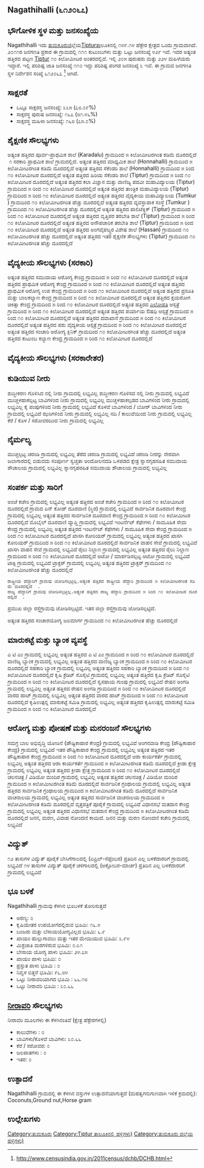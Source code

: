 {{Infobox settlement
| name=Nagathihalli
| native_name=
| native_name_lang=
| other_name=
| nickname=
| settlement_type=Village
| image_skyline=
| image_alt=
| image_caption=
| pushpin_map=India Karnataka
| pushpin_label_position=right
| pushpin_map_alt=
| pushpin_map_caption=Location in Karnataka, India
| latd=
| latm=
| lats=
| latNS=
| longd=
| longm=
| longs=
| longEW=
| coordinates_display=inline,title
| subdivision_type=[[ದೇಶ]]
| subdivision_name={{flag|India}}
| subdivision_type1=[[ರಾಜ್ಯ]]
| subdivision_name1=ಕರ್ನಾಟಕ 
| subdivision_type2=[[ಕರ್ನಾಟಕದ ಜಿಲ್ಲೆಗಳು|ಜಿಲ್ಲೆ]]
| subdivision_name2=ತುಮಕೂರು
| subdivision_type3=[[ಕರ್ನಾಟಕದ ತಾಲೂಕುಗಳು|ತಾಲೂಕು]]
| subdivision_name3=Tiptur 
| website=
| established_title=<!-- Established -->
| established_date=
| founder=
| named_for=
| government_type=
| governing_body=
| unit_pref=Metric=
| area_footnotes=
| area_rank=
| area_total_km2=1.49
| elevation_footnotes=
| elevation_m=
| population_total=429
| population_as_of=2011
| population_rank=
| population_density_km2=287
| population_demonym=
| population_footnotes=
| demographics_type1=Languages
| demographics1_title1=Official
| demographics1_info1=[[Kannada language|Kannada]]
| timezone1=[[Indian Standard Time|IST]]
| utc_offset1==+5:30
| postal_code_type=[[Postal Index Number|PIN]]
| postal_code=572201
| area_code_type=Telephone code
| area_code=
| registration_plate=
| blank1_name_sec1=Nearest city
| blank1_info_sec1=[[Tiptur]]
| blank2_name_sec1=[[Human sex ratio|Sex ratio]]
| blank2_info_sec1=1092 [[male|♂]]/[[female|♀]]
| blank3_name_sec1=Literacy
| blank3_info_sec1=೭೮.೦೯%
| blank1_name_sec2=[[2011 Census of India|2011 census]] code
| blank1_info_sec2=೬೧೨೦೬೭
| footnotes=
}}

== Nagathihalli (೬೧೨೦೬೭) ==

== ಭೌಗೋಳಿಕ ಸ್ಥಳ ಮತ್ತು ಜನಸಂಖ್ಯೆಯ ==

Nagathihalli ಇದು [[ತುಮಕೂರು]]ಜಿಲ್ಲೆಯ[[Tiptur ]]ತಾಲೂಕಿನಲ್ಲಿ ೧೪೯.೧೪ ಹೆಕ್ಟೇರ ಕ್ಷೇತ್ರದ ಒಂದು ಗ್ರಾಮವಾಗಿದೆ. ೨೦೧೧ರ ಜನಗಣತಿ ಪ್ರಕಾರ ಈ ಗ್ರಾಮದಲ್ಲಿ ೧೧೧ ಕುಟುಂಬಗಳು ಮತ್ತು ಒಟ್ಟು ಜನಸಂಖ್ಯೆ ೪೨೯ ಇವೆ. ಇದರ ಅತ್ಯಂತ ಹತ್ತಿರದ ಪಟ್ಟಣ [[Tiptur]] ೧೦ ಕಿಲೋಮೀಟರ ಅಂತರದಲ್ಲಿದೆ. ಇಲ್ಲಿ ೨೦೫ ಪುರುಷರು ಮತ್ತು ೨೨೪ ಮಹಿಳೆಯರು ಇದ್ದಾರೆ. ಇಲ್ಲಿ ಪರಿಶಿಷ್ಟ ಜಾತಿ ಜನಸಂಖ್ಯೆ ೧೧೦ ಇದ್ದು ಪರಿಶಿಷ್ಟ ಪಂಗಡ ಜನಸಂಖ್ಯೆ ೩ ಇವೆ.  ಈ ಗ್ರಾಮದ ಜನಗಣತಿ ಸ್ಥಳ ನಿರ್ದೇಶನ ಸಂಖ್ಯೆ ೬೧೨೦೬೭ <ref>http://www.censusindia.gov.in/2011census/dchb/DCHB.html</ref> ಆಗಿದೆ.


== ಸಾಕ್ಷರತೆ ==  
* ಒಟ್ಟೂ ಸಾಕ್ಷರಸ್ಥ ಜನಸಂಖ್ಯೆ: ೩೩೫ (೭೮.೦೯%)
* ಸಾಕ್ಷರಸ್ಥ ಪುರುಷ ಜನಸಂಖ್ಯೆ: ೧೬೭ (೮೧.೪೬%)
* ಸಾಕ್ಷರಸ್ಥ ಮಹಿಳಾ ಜನಸಂಖ್ಯೆ: ೧೬೮ (೭೫.೦%)


== ಶೈಕ್ಷಣಿಕ ಸೌಲಭ್ಯಗಳು ==  
ಅತ್ಯಂತ ಹತ್ತಿರದ  ಪೂರ್ವ-ಪ್ರಾಥಮಿಕ ಶಾಲೆ (Karadalu) ಗ್ರಾಮದಿಂದ ೫ ಕಿಲೋಮೀಟರಗಿಂತ ಕಡಿಮೆ ದೂರದಲ್ಲಿದೆ  
﻿ ೧ ಸರಕಾರಿ ಪ್ರಾಥಮಿಕ ಶಾಲೆ ಗ್ರಾಮದಲ್ಲಿದೆ.
ಅತ್ಯಂತ ಹತ್ತಿರದ ಮಾಧ್ಯಮಿಕ ಶಾಲೆ (Honnahalli) ಗ್ರಾಮದಿಂದ ೫ ಕಿಲೋಮೀಟರಗಿಂತ ಕಡಿಮೆ ದೂರದಲ್ಲಿದೆ  
ಅತ್ಯಂತ ಹತ್ತಿರದ ಸೆಕೆಂಡರಿ ಶಾಲೆ (Honnahalli) ಗ್ರಾಮದಿಂದ ೫ ರಿಂದ ೧೦ ಕಿಲೋಮೀಟರ ದೂರದಲ್ಲಿದೆ  
ಅತ್ಯಂತ ಹತ್ತಿರದ ಹಿರಿಯ ಸೆಕೆಂಡರಿ ಶಾಲೆ (Tiptur) ಗ್ರಾಮದಿಂದ ೫ ರಿಂದ ೧೦ ಕಿಲೋಮೀಟರ ದೂರದಲ್ಲಿದೆ  
ಅತ್ಯಂತ ಹತ್ತಿರದ ಕಲಾ ವಿಜ್ಞಾನ ಮತ್ತು ವಾಣಿಜ್ಯ ಪದವೀ ಮಹಾವಿದ್ಯಾಲಯ (Tiptur) ಗ್ರಾಮದಿಂದ ೫ ರಿಂದ ೧೦ ಕಿಲೋಮೀಟರ ದೂರದಲ್ಲಿದೆ  
ಅತ್ಯಂತ ಹತ್ತಿರದ ತಾಂತ್ರಿಕ ಮಹಾವಿದ್ಯಾಲಯ (Tiptur) ಗ್ರಾಮದಿಂದ ೫ ರಿಂದ ೧೦ ಕಿಲೋಮೀಟರ ದೂರದಲ್ಲಿದೆ  
ಅತ್ಯಂತ ಹತ್ತಿರದ ವೈದ್ಯಕೀಯ ಮಹಾವಿದ್ಯಾಲಯ (Tumkur ) ಗ್ರಾಮದಿಂದ ೧೦ ಕಿಲೋಮೀಟರಗಿಂತ ಹೆಚ್ಚು ದೂರದಲ್ಲಿದೆ  
ಅತ್ಯಂತ ಹತ್ತಿರದ ವ್ಯವಸ್ಥಾಪಾಕ ಸಂಸ್ಥೆ (Tumkur ) ಗ್ರಾಮದಿಂದ ೧೦ ಕಿಲೋಮೀಟರಗಿಂತ ಹೆಚ್ಚು ದೂರದಲ್ಲಿದೆ  
ಅತ್ಯಂತ ಹತ್ತಿರದ ಪಾಲಿಟೆಕ್ನಿಕ್ (Tiptur) ಗ್ರಾಮದಿಂದ ೫ ರಿಂದ ೧೦ ಕಿಲೋಮೀಟರ ದೂರದಲ್ಲಿದೆ  
ಅತ್ಯಂತ ಹತ್ತಿರದ ವೃತ್ತಿಪರ ತರಬೇತಿ ಶಾಲೆ (Tiptur) ಗ್ರಾಮದಿಂದ ೫ ರಿಂದ ೧೦ ಕಿಲೋಮೀಟರ ದೂರದಲ್ಲಿದೆ  
ಅತ್ಯಂತ ಹತ್ತಿರದ ಅನೌಪಚಾರಿಕ ತರಬೇತಿ  ಶಾಲೆ (Tiptur) ಗ್ರಾಮದಿಂದ ೫ ರಿಂದ ೧೦ ಕಿಲೋಮೀಟರ ದೂರದಲ್ಲಿದೆ  
ಅತ್ಯಂತ ಹತ್ತಿರದ ಅಂಗವೈಪಲ್ಯ್ರರ ವಿಶೇಷ ಶಾಲೆ (Hassan) ಗ್ರಾಮದಿಂದ ೧೦ ಕಿಲೋಮೀಟರಗಿಂತ ಹೆಚ್ಚು ದೂರದಲ್ಲಿದೆ  
ಅತ್ಯಂತ ಹತ್ತಿರದ ಇತರ ಶೈಕ್ಷಣಿಕ ಸೌಲಭ್ಯಗಳು (Tiptur) ಗ್ರಾಮದಿಂದ ೧೦ ಕಿಲೋಮೀಟರಗಿಂತ ಹೆಚ್ಚು ದೂರದಲ್ಲಿದೆ  


== ವೈದ್ಯಕೀಯ ಸೌಲಭ್ಯಗಳು (ಸರಕಾರಿ) ==
ಅತ್ಯಂತ ಹತ್ತಿರದ ಸಮುದಾಯ ಆರೋಗ್ಯ ಕೇಂದ್ರ ಗ್ರಾಮದಿಂದ ೫ ರಿಂದ ೧೦ ಕಿಲೋಮೀಟರ ದೂರದಲ್ಲಿದೆ  
ಅತ್ಯಂತ ಹತ್ತಿರದ ಪ್ರಾಥಮಿಕ ಆರೋಗ್ಯ ಕೇಂದ್ರ ಗ್ರಾಮದಿಂದ ೫ ರಿಂದ ೧೦ ಕಿಲೋಮೀಟರ ದೂರದಲ್ಲಿದೆ  
ಅತ್ಯಂತ ಹತ್ತಿರದ ಪ್ರಾಥಮಿಕ ಆರೋಗ್ಯ ಉಪ ಕೇಂದ್ರ ಗ್ರಾಮದಿಂದ ೫ ರಿಂದ ೧೦ ಕಿಲೋಮೀಟರ ದೂರದಲ್ಲಿದೆ  
ಅತ್ಯಂತ ಹತ್ತಿರದ ಪ್ರಸೂತಿ ಮತ್ತು ಬಾಲಕಲ್ಯಾಣ ಕೇಂದ್ರ ಗ್ರಾಮದಿಂದ ೫ ರಿಂದ ೧೦ ಕಿಲೋಮೀಟರ ದೂರದಲ್ಲಿದೆ  
ಅತ್ಯಂತ ಹತ್ತಿರದ ಕ್ಷಯರೋಗ ಚಿಕಿತ್ಸಾ ಕೇಂದ್ರ ಗ್ರಾಮದಿಂದ ೫ ರಿಂದ ೧೦ ಕಿಲೋಮೀಟರ ದೂರದಲ್ಲಿದೆ  
ಅತ್ಯಂತ ಹತ್ತಿರದ [[ಎಲೋಪತಿ]] ಆಸ್ಪತ್ರೆ ಗ್ರಾಮದಿಂದ ೫ ರಿಂದ ೧೦ ಕಿಲೋಮೀಟರ ದೂರದಲ್ಲಿದೆ  
ಅತ್ಯಂತ ಹತ್ತಿರದ ಪರ್ಯಾಯ ಔಷಧಿ ಆಸ್ಪತ್ರೆ ಗ್ರಾಮದಿಂದ ೫ ರಿಂದ ೧೦ ಕಿಲೋಮೀಟರ ದೂರದಲ್ಲಿದೆ  
ಅತ್ಯಂತ ಹತ್ತಿರದ ದವಾಖಾನೆ ಗ್ರಾಮದಿಂದ ೫ ರಿಂದ ೧೦ ಕಿಲೋಮೀಟರ ದೂರದಲ್ಲಿದೆ  
ಅತ್ಯಂತ ಹತ್ತಿರದ ಪಶು ವೈದ್ಯಕೀಯ ಆಸ್ಪತ್ರೆ ಗ್ರಾಮದಿಂದ ೫ ರಿಂದ ೧೦ ಕಿಲೋಮೀಟರ ದೂರದಲ್ಲಿದೆ  
ಅತ್ಯಂತ ಹತ್ತಿರದ ಸಂಚಾರಿ ಅರೋಗ್ಯ ಕ್ಲಿನಿಕ್ ಗ್ರಾಮದಿಂದ ೧೦ ಕಿಲೋಮೀಟರಗಿಂತ ಹೆಚ್ಚು ದೂರದಲ್ಲಿದೆ  
ಅತ್ಯಂತ ಹತ್ತಿರದ ಕುಟುಂಬ ಕಲ್ಯಾಣ ಕೇಂದ್ರ ಗ್ರಾಮದಿಂದ ೫ ರಿಂದ ೧೦ ಕಿಲೋಮೀಟರ ದೂರದಲ್ಲಿದೆ  


== ವೈದ್ಯಕೀಯ ಸೌಲಭ್ಯಗಳು (ಸರಕಾರೇತರ) ==











== ಕುಡಿಯುವ ನೀರು ==
ಶುದ್ಧೀಕರಣ ಗೊಳಿಸಿದ ನಲ್ಲಿ ನೀರು ಗ್ರಾಮದಲ್ಲಿ ಲಭ್ಯವಿಲ್ಲ 
ಶುದ್ಧೀಕರಣ ಗೊಳಿಸದ ನಲ್ಲಿ ನೀರು ಗ್ರಾಮದಲ್ಲಿ ಲಭ್ಯವಿದೆ
ಮುಚ್ಚಳಹಾಕಲ್ಪಟ್ಟ ಬಾವಿಗಳಿಂದ ನೀರು ಗ್ರಾಮದಲ್ಲಿ ಲಭ್ಯವಿಲ್ಲ 
ಮುಚ್ಚಳಹಾಕಲ್ಪಡದ ಬಾವಿಗಳಿಂದ ನೀರು ಗ್ರಾಮದಲ್ಲಿ ಲಭ್ಯವಿಲ್ಲ 
ಕೈ ಪಂಪುಗಳಿಂದ ನೀರು ಗ್ರಾಮದಲ್ಲಿ ಲಭ್ಯವಿದೆ
ಕೊಳವೆ ಬಾವಿಗಳಿಂದ / ಬೋರ್ ಬಾವಿಗಳಿಂದ ನೀರು ಗ್ರಾಮದಲ್ಲಿ ಲಭ್ಯವಿದೆ
ಝರಿಗಳಿಂದ ನೀರು ಗ್ರಾಮದಲ್ಲಿ ಲಭ್ಯವಿಲ್ಲ 
ನದಿ / ಕಾಲುವೆಯಿಂದ ನೀರು ಗ್ರಾಮದಲ್ಲಿ ಲಭ್ಯವಿಲ್ಲ 
ಕೆರೆ / ಕೊಳ / ಸರೋವರದಿಂದ ನೀರು ಗ್ರಾಮದಲ್ಲಿ ಲಭ್ಯವಿಲ್ಲ 


== ನೈರ್ಮಲ್ಯ ==
ಮುಚ್ಚಲ್ಪಟ್ಟ ಚರಂಡಿ ಗ್ರಾಮದಲ್ಲಿ ಲಭ್ಯವಿಲ್ಲ 
ತೆರೆದ ಚರಂಡಿ ಗ್ರಾಮದಲ್ಲಿ ಲಭ್ಯವಿದೆ
ಚರಂಡಿ ನೀರನ್ನು ನೇರವಾಗಿ ಜಲಾಗಾರದಲ್ಲಿ ಬಿಡುವದು
ಸಂಪೂರ್ಣ ಸ್ವಚ್ಚತಾ ಆಂದೋಲನದಡಿ ಒಳಪಡದ ಕ್ಷೇತ್ರ
ಸ್ನಾನಗೃಹಸಹಿತ ಸಮುದಾಯ ಶೌಚಾಲಯ ಗ್ರಾಮದಲ್ಲಿ ಲಭ್ಯವಿಲ್ಲ 
ಸ್ನಾನಗೃಹರಹಿತ  ಸಮುದಾಯ ಶೌಚಾಲಯ ಗ್ರಾಮದಲ್ಲಿ ಲಭ್ಯವಿಲ್ಲ 


== ಸಂಪರ್ಕ ಮತ್ತು ಸಾರಿಗೆ ==
ಅಂಚೆ ಕಚೇರಿ ಗ್ರಾಮದಲ್ಲಿ ಲಭ್ಯವಿಲ್ಲ ಅತ್ಯಂತ ಹತ್ತಿರದ ಅಂಚೆ ಕಚೇರಿ ಗ್ರಾಮದಿಂದ ೫ ರಿಂದ ೧೦ ಕಿಲೋಮೀಟರ ದೂರದಲ್ಲಿದೆ  
ಗ್ರಾಮದ ಪಿನ್ ಕೋಡ್
ದೂರವಾಣಿ (ಸ್ಥಿರ) ಗ್ರಾಮದಲ್ಲಿ ಲಭ್ಯವಿದೆ
ಸಾರ್ವಜನಿಕ ದೂರವಾಣಿ ಕೇಂದ್ರ ಗ್ರಾಮದಲ್ಲಿ ಲಭ್ಯವಿಲ್ಲ ಅತ್ಯಂತ ಹತ್ತಿರದ ಸಾರ್ವಜನಿಕ ದೂರವಾಣಿ ಕೇಂದ್ರ ಗ್ರಾಮದಿಂದ ೫ ರಿಂದ ೧೦ ಕಿಲೋಮೀಟರ ದೂರದಲ್ಲಿದೆ  
ಮೊಬೈಲ್ ದೂರವಾಣಿ ವ್ಯಾಪ್ತಿ ಗ್ರಾಮದಲ್ಲಿ ಲಭ್ಯವಿದೆ
ಇಂಟರ್ನೆಟ್ ಕೆಫೇಗಳು / ಸಾಮೂಹಿಕ ಸೇವಾ ಕೇಂದ್ರ ಗ್ರಾಮದಲ್ಲಿ ಲಭ್ಯವಿಲ್ಲ ಅತ್ಯಂತ ಹತ್ತಿರದ ಇಂಟರ್ನೆಟ್ ಕೆಫೇಗಳು / ಸಾಮೂಹಿಕ ಸೇವಾ ಕೇಂದ್ರ ಗ್ರಾಮದಿಂದ ೫ ರಿಂದ ೧೦ ಕಿಲೋಮೀಟರ ದೂರದಲ್ಲಿದೆ  
ಖಾಸಗಿ ಕೋರಿಯರ್ ಗ್ರಾಮದಲ್ಲಿ ಲಭ್ಯವಿಲ್ಲ ಅತ್ಯಂತ ಹತ್ತಿರದ ಖಾಸಗಿ ಕೋರಿಯರ್ ಗ್ರಾಮದಿಂದ ೫ ರಿಂದ ೧೦ ಕಿಲೋಮೀಟರ ದೂರದಲ್ಲಿದೆ  
ಸಾರ್ವಜನಿಕ ವಾಹನ ಸೇವೆ ಗ್ರಾಮದಲ್ಲಿ ಲಭ್ಯವಿದೆ
ಖಾಸಗಿ ವಾಹನ ಸೇವೆ ಗ್ರಾಮದಲ್ಲಿ ಲಭ್ಯವಿದೆ
ರೈಲು ನಿಲ್ದಾಣ ಗ್ರಾಮದಲ್ಲಿ ಲಭ್ಯವಿಲ್ಲ ಅತ್ಯಂತ ಹತ್ತಿರದ ರೈಲು ನಿಲ್ದಾಣ ಗ್ರಾಮದಿಂದ ೫ ರಿಂದ ೧೦ ಕಿಲೋಮೀಟರ ದೂರದಲ್ಲಿದೆ  
ಆಟೋ / ಮಾರ್ಪಡಿಸಲ್ಪಟ್ಟ ಆಟೋ ಗ್ರಾಮದಲ್ಲಿ ಲಭ್ಯವಿದೆ
ಟಾಕ್ಸಿ ಗ್ರಾಮದಲ್ಲಿ ಲಭ್ಯವಿದೆ
ಟ್ರಾಕ್ಟರ್ ಗ್ರಾಮದಲ್ಲಿ ಲಭ್ಯವಿಲ್ಲ ಅತ್ಯಂತ ಹತ್ತಿರದ ಟ್ರಾಕ್ಟರ್ ಗ್ರಾಮದಿಂದ ೧೦ ಕಿಲೋಮೀಟರಗಿಂತ ಹೆಚ್ಚು ದೂರದಲ್ಲಿದೆ  
 ರಾಷ್ಟ್ರೀಯ ಹೆದ್ದಾರಿಗೆ ಗ್ರಾಮವು ಜೋಡಿಸಲ್ಪಟ್ಟಿಲ್ಲ.ಅತ್ಯಂತ ಹತ್ತಿರದ ರಾಷ್ಟ್ರೀಯ ಹೆದ್ದಾರಿ ಗ್ರಾಮದಿಂದ ೫ ಕಿಲೋಮೀಟರಗಿಂತ ಕಡಿಮೆ ದೂರದಲ್ಲಿದೆ  .
 ರಾಜ್ಯ ಹೆದ್ದಾರಿಗೆ ಗ್ರಾಮವು ಜೋಡಿಸಲ್ಪಟ್ಟಿಲ್ಲ.ಅತ್ಯಂತ ಹತ್ತಿರದ ರಾಜ್ಯ ಹೆದ್ದಾರಿ ಗ್ರಾಮದಿಂದ ೫ ರಿಂದ ೧೦ ಕಿಲೋಮೀಟರ ದೂರದಲ್ಲಿದೆ  .
ಪ್ರಮುಖ ಜಿಲ್ಲಾ ರಸ್ತೆಗ್ರಾಮವು ಜೋಡಿಸಲ್ಪಟ್ಟಿದೆ.
ಇತರ ಜಿಲ್ಲಾ ರಸ್ತೆಗ್ರಾಮವು ಜೋಡಿಸಲ್ಪಟ್ಟಿದೆ.



ಅತ್ಯಂತ ಹತ್ತಿರದ ಸಂಚಾರಯೋಗ್ಯ ಜಲಮಾರ್ಗ ಗ್ರಾಮದಿಂದ ೧೦ ಕಿಲೋಮೀಟರಗಿಂತ ಹೆಚ್ಚು ದೂರದಲ್ಲಿದೆ  



== ಮಾರುಕಟ್ಟೆ ಮತ್ತು ಬ್ಯಾಂಕ ವ್ಯವಸ್ಥೆ ==
ಎ ಟಿ ಎಂ ಗ್ರಾಮದಲ್ಲಿ ಲಭ್ಯವಿಲ್ಲ ಅತ್ಯಂತ ಹತ್ತಿರದ ಎ ಟಿ ಎಂ ಗ್ರಾಮದಿಂದ ೫ ರಿಂದ ೧೦ ಕಿಲೋಮೀಟರ ದೂರದಲ್ಲಿದೆ  
ವಾಣಿಜ್ಯ ಬ್ಯಾಂಕ ಗ್ರಾಮದಲ್ಲಿ ಲಭ್ಯವಿಲ್ಲ ಅತ್ಯಂತ ಹತ್ತಿರದ ವಾಣಿಜ್ಯ ಬ್ಯಾಂಕ ಗ್ರಾಮದಿಂದ ೫ ರಿಂದ ೧೦ ಕಿಲೋಮೀಟರ ದೂರದಲ್ಲಿದೆ  
ಸಹಕಾರಿ ಬ್ಯಾಂಕ ಗ್ರಾಮದಲ್ಲಿ ಲಭ್ಯವಿಲ್ಲ ಅತ್ಯಂತ ಹತ್ತಿರದ ಸಹಕಾರಿ ಬ್ಯಾಂಕ ಗ್ರಾಮದಿಂದ ೫ ರಿಂದ ೧೦ ಕಿಲೋಮೀಟರ ದೂರದಲ್ಲಿದೆ  
ಕೃಷಿ ಕ್ರೆಡಿಟ್ ಸೊಸೈಟಿ ಗ್ರಾಮದಲ್ಲಿ ಲಭ್ಯವಿಲ್ಲ ಅತ್ಯಂತ ಹತ್ತಿರದ ಕೃಷಿ ಕ್ರೆಡಿಟ್ ಸೊಸೈಟಿ ಗ್ರಾಮದಿಂದ ೫ ರಿಂದ ೧೦ ಕಿಲೋಮೀಟರ ದೂರದಲ್ಲಿದೆ  
ಸ್ವಸಹಾಯ ಗುಂಪು ಗ್ರಾಮದಲ್ಲಿ ಲಭ್ಯವಿದೆ
ರೇಷನ ಅಂಗಡಿ ಗ್ರಾಮದಲ್ಲಿ ಲಭ್ಯವಿಲ್ಲ ಅತ್ಯಂತ ಹತ್ತಿರದ ರೇಷನ ಅಂಗಡಿ ಗ್ರಾಮದಿಂದ ೫ ರಿಂದ ೧೦ ಕಿಲೋಮೀಟರ ದೂರದಲ್ಲಿದೆ  
ವಾರದ ಹಾಟ್ ಗ್ರಾಮದಲ್ಲಿ ಲಭ್ಯವಿಲ್ಲ ಅತ್ಯಂತ ಹತ್ತಿರದ ವಾರದ ಹಾಟ್ ಗ್ರಾಮದಿಂದ ೫ ರಿಂದ ೧೦ ಕಿಲೋಮೀಟರ ದೂರದಲ್ಲಿದೆ  
ಕೃಷಿಉತ್ಪನ್ನ ಮಾರುಕಟ್ಟೆ ಸಮಿತಿ ಗ್ರಾಮದಲ್ಲಿ ಲಭ್ಯವಿಲ್ಲ ಅತ್ಯಂತ ಹತ್ತಿರದ ಕೃಷಿಉತ್ಪನ್ನ ಮಾರುಕಟ್ಟೆ ಸಮಿತಿ ಗ್ರಾಮದಿಂದ ೫ ರಿಂದ ೧೦ ಕಿಲೋಮೀಟರ ದೂರದಲ್ಲಿದೆ  


== ಆರೋಗ್ಯ ಮತ್ತು ಪೋಷಣೆ ಮತ್ತು ಮನರಂಜನೆ ಸೌಲಭ್ಯಗಳು ==
ಸಮಗ್ರ ಬಾಲ ಅಭಿವೃದ್ಧಿ ಯೋಜನೆ (ಪೌಷ್ಟಿಕಾಹಾರ ಕೇಂದ್ರ) ಗ್ರಾಮದಲ್ಲಿ ಲಭ್ಯವಿದೆ
ಅಂಗನವಾಡಿ ಕೇಂದ್ರ (ಪೌಷ್ಟಿಕಾಹಾರ ಕೇಂದ್ರ) ಗ್ರಾಮದಲ್ಲಿ ಲಭ್ಯವಿದೆ
ಇತರ ಪೌಷ್ಟಿಕಾಹಾರ ಕೇಂದ್ರ ಗ್ರಾಮದಲ್ಲಿ ಲಭ್ಯವಿಲ್ಲ ಅತ್ಯಂತ ಹತ್ತಿರದ ಇತರ ಪೌಷ್ಟಿಕಾಹಾರ ಕೇಂದ್ರ ಗ್ರಾಮದಿಂದ ೫ ರಿಂದ ೧೦ ಕಿಲೋಮೀಟರ ದೂರದಲ್ಲಿದೆ  
ಆಶಾ ಕಾರ್ಯಕರ್ತೆ ಗ್ರಾಮದಲ್ಲಿ ಲಭ್ಯವಿಲ್ಲ ಅತ್ಯಂತ ಹತ್ತಿರದ ಆಶಾ ಕಾರ್ಯಕರ್ತೆ ಗ್ರಾಮದಿಂದ ೫ ಕಿಲೋಮೀಟರಗಿಂತ ಕಡಿಮೆ ದೂರದಲ್ಲಿದೆ  
ಕ್ರೀಡಾ ಕ್ಷೇತ್ರ ಗ್ರಾಮದಲ್ಲಿ ಲಭ್ಯವಿಲ್ಲ ಅತ್ಯಂತ ಹತ್ತಿರದ ಕ್ರೀಡಾ ಕ್ಷೇತ್ರ ಗ್ರಾಮದಿಂದ ೫ ರಿಂದ ೧೦ ಕಿಲೋಮೀಟರ ದೂರದಲ್ಲಿದೆ  
ಚಲನಚಿತ್ರ / ವಿಡಿಯೋ ಮಂದಿರ ಗ್ರಾಮದಲ್ಲಿ ಲಭ್ಯವಿಲ್ಲ ಅತ್ಯಂತ ಹತ್ತಿರದ ಚಲನಚಿತ್ರ / ವಿಡಿಯೋ ಮಂದಿರ ಗ್ರಾಮದಿಂದ ೫ ಕಿಲೋಮೀಟರಗಿಂತ ಕಡಿಮೆ ದೂರದಲ್ಲಿದೆ  
ಸಾರ್ವಜನಿಕ ಗ್ರಂಥಾಲಯ ಗ್ರಾಮದಲ್ಲಿ ಲಭ್ಯವಿಲ್ಲ ಅತ್ಯಂತ ಹತ್ತಿರದ ಸಾರ್ವಜನಿಕ ಗ್ರಂಥಾಲಯ ಗ್ರಾಮದಿಂದ ೫ ಕಿಲೋಮೀಟರಗಿಂತ ಕಡಿಮೆ ದೂರದಲ್ಲಿದೆ  
ಸಾರ್ವಜನಿಕ ವಾಚನಾಲಯ ಗ್ರಾಮದಲ್ಲಿ ಲಭ್ಯವಿಲ್ಲ ಅತ್ಯಂತ ಹತ್ತಿರದ ಸಾರ್ವಜನಿಕ ವಾಚನಾಲಯ ಗ್ರಾಮದಿಂದ ೫ ಕಿಲೋಮೀಟರಗಿಂತ ಕಡಿಮೆ ದೂರದಲ್ಲಿದೆ  
ವೃತ್ತಪತ್ರಿಕೆ ಪೂರೈಕೆ ಗ್ರಾಮದಲ್ಲಿ ಲಭ್ಯವಿದೆ
ವಿಧಾನಸಭೆ ಮತದಾನ ಕೇಂದ್ರ ಗ್ರಾಮದಲ್ಲಿ ಲಭ್ಯವಿಲ್ಲ ಅತ್ಯಂತ ಹತ್ತಿರದ ವಿಧಾನಸಭೆ ಮತದಾನ ಕೇಂದ್ರ ಗ್ರಾಮದಿಂದ ೫ ಕಿಲೋಮೀಟರಗಿಂತ ಕಡಿಮೆ ದೂರದಲ್ಲಿದೆ  
ಜನನ, ಮರಣ, ವಿವಾಹ ನೋಂದಣಿ ಕಾಯಿದೆ. ಜನನ ಮತ್ತು ಮರಣ ನೋಂದಣಿ ಕಚೇರಿ ಗ್ರಾಮದಲ್ಲಿ ಲಭ್ಯವಿದೆ


== ವಿದ್ಯುತ್ ==






೧೨ ತಾಸುಗಳ ವಿದ್ಯುತ್ ಪೂರೈಕೆ ಬೇಸಿಗೆಗಾಲದಲ್ಲಿ (ಎಪ್ರಿಲ್-ಸೆಪ್ಟೆಂಬರ) ಪ್ರತಿದಿನ ಎಲ್ಲ ಬಳಕೆದಾರರಿಗೆ ಗ್ರಾಮದಲ್ಲಿ ಲಭ್ಯವಿದೆ
೧೪ ತಾಸುಗಳ ವಿದ್ಯುತ್ ಪೂರೈಕೆ ಚಳಿಗಾಲದಲ್ಲಿ (ಅಕ್ಟೋಬರ-ಮಾರ್ಚ) ಪ್ರತಿದಿನ ಎಲ್ಲ ಬಳಕೆದಾರರಿಗೆ ಗ್ರಾಮದಲ್ಲಿ ಲಭ್ಯವಿದೆ


== ಭೂ ಬಳಕೆ ==
Nagathihalli ಗ್ರಾಮವು ಕೆಳಗಿನ ಭೂಬಳಕೆ ತೋರಿಸುತ್ತದೆ
* ಅರಣ್ಯ: ೦
* ಕೃಷಿಯೇತರ ಉಪಯೋಗದಲ್ಲಿರುವ ಭೂಮಿ: ೧೬.೪
* ಬಂಜರು ಮತ್ತು ಬೆಸಾಯಯೋಗ್ಯವಿಲ್ಲದ ಭೂಮಿ: ೬.೯
* ಖಾಯಂ ಹುಲ್ಲುಗಾವಲು ಮತ್ತು ಇತರ ಮೇಯಿಯುವ ಭೂಮಿ: ೩.೯೪
* ಮಿಶ್ರಜಾತಿ ಮರಗಳಿರುವ ಭೂಮಿ: ೦.೩೧
* ಬೇಸಾಯ ಯೋಗ್ಯ ಪಾಳು ಭೂಮಿ: ೨೪.೭೫
* ಖಾಯಂ ಪಾಳು ಭೂಮಿ: ೦
* ಪ್ರಸ್ತುತ ಪಾಳು ಭೂಮಿ  : ೦
* ನಿವ್ವಳ ಬಿತ್ತನೆ ಭೂಮಿ: ೯೬.೮೪
* ಒಟ್ಟು ನೀರಾವರಿಯಾಗದ ಭೂಮಿ : ೬೬.೧೮
* ಒಟ್ಟು ನೀರಾವರಿ ಭೂಮಿ : ೩೦.೬೬


== [[ನೀರಾವರಿ]] ಸೌಲಭ್ಯಗಳು ==
ನೀರಾವರಿ ಮೂಲಗಳು ಈ ಕೆಳಗಿನಂತಿವೆ (ಕ್ಷೇತ್ರ  ಹೆಕ್ಟೇರಗಳಲ್ಲಿ)
* ಕಾಲುವೆಗಳು : ೦
* ಬಾವಿಗಳು/ಕೊಳವೆ ಬಾವಿಗಳು: ೩೦.೬೬
* ಕೆರೆ / ಸರೋವರ: ೦
* ಜಲಪಾತಗಳು : ೦
* ಇತರ: ೦


== ಉತ್ಪಾದನೆ  ==
Nagathihalli ಗ್ರಾಮದಲ್ಲಿ ಈ ಕೆಳಗಿನ ವಸ್ತುಗಳ ಉತ್ಪಾದನೆಯಾಗುತ್ತದೆ (ಮಹತ್ವಗನುಗುಣವಾಗಿ ಇಳಿಕೆ ಕ್ರಮದಲ್ಲಿ): Coconuts,Ground nut,Horse gram


[[Category:ತುಮಕೂರು]]
[[Category:Tiptur  ತಾಲೂಕಿನಲ್ಲಿ ಹಳ್ಳಿಗಳು)]]
[[Category:ತುಮಕೂರು ಜಿಲ್ಲೆಯ ಹಳ್ಳಿಗಳು)]]


== ಉಲ್ಲೇಖಗಳು ==
{{ಉಲ್ಲೇಖಗಳು}}


